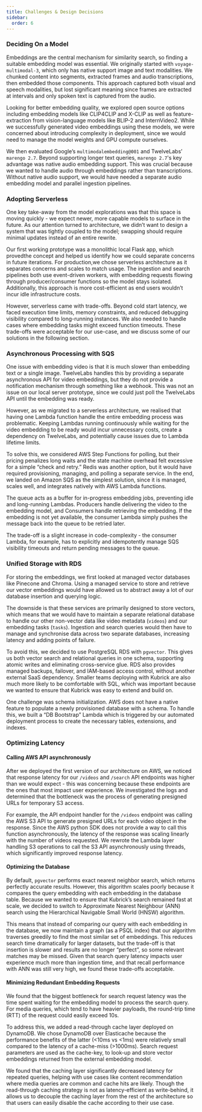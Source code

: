 ```yaml
---
title: Challenges & Design Decisions
sidebar:
  order: 6
---
```



### Deciding On a Model

<ThemedDiagram src='simplified_architecture.png' alt='Kubrick Search' />

Embeddings are the central mechanism for similarity search, so finding a
suitable embedding model was essential. We originally started with
`voyage-multimodal-3`, which only has native support image and text modalities.
We chunked content into segments, extracted frames and audio transcriptions,
then embedded those components. This approach captured both visual and speech
modalities, but lost significant meaning since frames are extracted at intervals
and only spoken text is captured from the audio.

Looking for better embedding quality, we explored open source options including
embedding models like CLIP4CLIP and X-CLIP as well as feature-extraction from
vision-language models like BLIP-2 and InternVideo2. While we successfully
generated video embeddings using these models, we were concerned about
introducing complexity in deployment, since we would need to manage the model
weights and GPU compute ourselves.

We then evaluated Google’s `multimodalembedding@001` and TwelveLabs’
`marengo 2.7`. Beyond supporting longer text queries, `marengo 2.7`'s key
advantage was native audio embedding support. This was crucial because we wanted
to handle audio through embeddings rather than transcriptions. Without native
audio support, we would have needed a separate audio embedding model and
parallel ingestion pipelines.

### Adopting Serverless

One key take-away from the model explorations was that this space is moving
quickly - we expect newer, more capable models to surface in the future. As our
attention turned to architecture, we didn’t want to design a system that was
tightly coupled to the model; swapping should require minimal updates instead of
an entire rewrite.

Our first working prototype was a monolithic local Flask app, which provedthe
concept and helped us identify how we could separate concerns in future
iterations. For production,we chose serverless architecture as it separates
concerns and scales to match usage. The ingestion and search pipelines both use
event-driven workers, with embedding requests flowing through producer/consumer
functions so the model stays isolated. Additionally, this approach is more
cost-efficient as end users wouldn’t incur idle infrastructure costs.

However, serverless came with trade-offs. Beyond cold start latency, we faced
execution time limits, memory constraints, and reduced debugging visibility
compared to long-running instances. We also needed to handle cases where
embedding tasks might exceed function timeouts. These trade-offs were acceptable
for our use-case, and we discuss some of our solutions in the following section.

### Asynchronous Processing with SQS

One issue with embedding video is that it is much slower than embedding text or
a single image. TwelveLabs handles this by providing a separate asynchronous API
for video embeddings, but they do not provide a notification mechanism through
something like a webhook. This was not an issue on our local server prototype,
since we could just poll the TwelveLabs API until the embedding was ready.

However, as we migrated to a serverless architecture, we realised that having
one Lambda function handle the entire embedding process was problematic. Keeping
Lambdas running continuously while waiting for the video embedding to be ready
would incur unnecessary costs, create a dependency on TwelveLabs, and
potentially cause issues due to Lambda lifetime limits.

To solve this, we considered AWS Step Functions for polling, but their pricing
penalizes long waits and the state machine overhead felt excessive for a simple
“check and retry.” Redis was another option, but it would have required
provisioning, managing, and polling a separate service. In the end, we landed on
Amazon SQS as the simplest solution, since it is managed, scales well, and
integrates natively with AWS Lambda functions.

<ThemedDiagram src='simplified_architecture.png' alt='Kubrick Search' />

The queue acts as a buffer for in-progress embedding jobs, preventing idle and
long-running Lambdas. Producers handle delivering the video to the embedding
model, and Consumers handle retrieving the embedding. If the embedding is not
yet available, the consumer Lambda simply pushes the message back into the queue
to be retried later.

The trade-off is a slight increase in code-complexity \- the consumer Lambda,
for example, has to explicitly and idempotently manage SQS visibility timeouts
and return pending messages to the queue.

### Unified Storage with RDS

For storing the embeddings, we first looked at managed vector databases like
Pinecone and Chroma. Using a managed service to store and retrieve our vector
embeddings would have allowed us to abstract away a lot of our database
insertion and querying logic.

The downside is that these services are primarily designed to store vectors,
which means that we would have to maintain a separate relational database to
handle our other non-vector data like video metadata (`videos`) and our
embedding tasks (`tasks`). Ingestion and search queries would then have to
manage and synchronise data across two separate databases, increasing latency
and adding points of failure.

<ThemedDiagram src='simplified_architecture.png' alt='Kubrick Search' />

To avoid this, we decided to use PostgreSQL RDS with `pgvector`. This gives us
both vector search and relational queries in one schema, supporting atomic
writes and eliminating cross-service glue. RDS also provides managed backups,
failover, and IAM-based access control, without another external SaaS
dependency. Smaller teams deploying with Kubrick are also much more likely to be
comfortable with SQL, which was important because we wanted to ensure that
Kubrick was easy to extend and build on.

One challenge was schema initialization. AWS does not have a native feature to
populate a newly provisioned database with a schema. To handle this, we built a
“DB Bootstrap” Lambda which is triggered by our automated deployment process to
create the necessary tables, extensions, and indexes.

### Optimizing Latency

#### Calling AWS API asynchronously

After we deployed the first version of our architecture on AWS, we noticed that
response latency for our `/videos` and `/search` API endpoints was higher than
we would expect - this was concerning because these endpoints are the ones that
most impact user experience. We investigated the logs and determined that the
bottleneck was the process of generating presigned URLs for temporary S3 access.

For example, the API endpoint handler for the `/videos` endpoint was calling the
AWS S3 API to generate presigned URLs for each video object in the response.
Since the AWS python SDK does not provide a way to call this function
asynchronously, the latency of the response was scaling linearly with the number
of videos requested. We rewrote the Lambda layer handling S3 operations to call
the S3 API asynchronously using threads, which significantly improved response
latency.

#### Optimizing the Database

By default, `pgvector` performs exact nearest neighbor search, which returns
perfectly accurate results. However, this algorithm scales poorly because it
compares the query embedding with each embedding in the database table. Because
we wanted to ensure that Kubrick’s search remained fast at scale, we decided to
switch to Approximate Nearest Neighbour (ANN) search using the Hierarchical
Navigable Small World (HNSW) algorithm.

<ThemedDiagram src='simplified_architecture.png' alt='Kubrick Search' />

This means that instead of comparing our query with each embedding in the
database, we now maintain a graph (as a PSQL index) that our algorithm traverses
greedily to find the most similar set of embeddings. This reduces search time
dramatically for larger datasets, but the trade-off is that insertion is slower
and results are no longer “perfect”, so some relevant matches may be missed.
Given that search query latency impacts user experience much more than ingestion
time, and that recall performance with ANN was still very high, we found these
trade-offs acceptable.

#### Minimizing Redundant Embedding Requests

We found that the biggest bottleneck for search request latency was the time
spent waiting for the embedding model to process the search query. For media
queries, which tend to have heavier payloads, the round-trip time (RTT) of the
request could easily exceed 10s.

To address this, we added a read-through cache layer deployed on DynamoDB. We
chose DynamoDB over Elasticache because the performance benefits of the latter
(\<10ms vs \<1ms) were relatively small compared to the latency of a cache-miss
(\>1000ms). Search request parameters are used as the cache-key, to look-up and
store vector embeddings returned from the external embedding model.

We found that the caching layer significantly decreased latency for repeated
queries, helping with use cases like content recommendation where media queries
are common and cache hits are likely. Though the read-through caching strategy
is not as latency-efficient as write-behind, it allows us to decouple the
caching layer from the rest of the architecture so that users can easily disable
the cache according to their use case.
